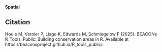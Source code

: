 **Spatial**




## Citation
Houle M, Vernier P, Lisgo K, Edwards M, Schmiegelow F (2025). BEACONs R_Tools_Public: Building conservation areas in R. Available at https://beaconsproject.github.io/R_tools_public/.